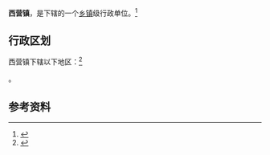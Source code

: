 {{中国乡级行政区|14/04/23/105/000}}

'''西营镇'''，是{{PRC admin/fullname|14/04/23/105/000|3}}下辖的一个[[乡镇|乡镇]]级行政单位。<ref>{{PRC admin/ref sgc|{{PRC admin/parent|14/04/23/105/000}}}}</ref>

== 行政区划 ==

西营镇下辖以下地区：<ref>{{PRC admin/ref sgc|14/04/23/105/000}}</ref>

{{PRC admin/children|14/04/23/105/000}}。

== 参考资料 ==

{{reflist}}

{{行政区划小作品}}
{{PRC admin/navcat|14/04/23/105/000}}